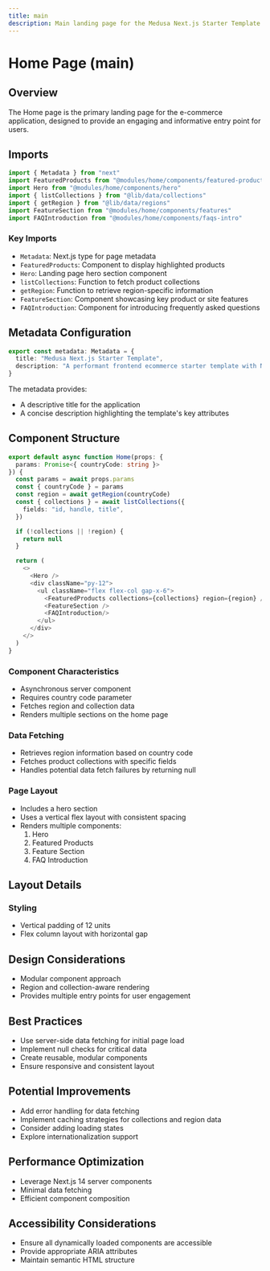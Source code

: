 ```yaml
---
title: main
description: Main landing page for the Medusa Next.js Starter Template
---
```


# Home Page (main)

## Overview

The Home page is the primary landing page for the e-commerce application, designed to provide an engaging and informative entry point for users.

## Imports

```typescript copy
import { Metadata } from "next"
import FeaturedProducts from "@modules/home/components/featured-products"
import Hero from "@modules/home/components/hero"
import { listCollections } from "@lib/data/collections"
import { getRegion } from "@lib/data/regions"
import FeatureSection from "@modules/home/components/features"
import FAQIntroduction from "@modules/home/components/faqs-intro"
```

### Key Imports
- `Metadata`: Next.js type for page metadata
- `FeaturedProducts`: Component to display highlighted products
- `Hero`: Landing page hero section component
- `listCollections`: Function to fetch product collections
- `getRegion`: Function to retrieve region-specific information
- `FeatureSection`: Component showcasing key product or site features
- `FAQIntroduction`: Component for introducing frequently asked questions

## Metadata Configuration

```typescript copy
export const metadata: Metadata = {
  title: "Medusa Next.js Starter Template",
  description: "A performant frontend ecommerce starter template with Next.js 14 and Medusa.",
}
```

The metadata provides:
- A descriptive title for the application
- A concise description highlighting the template's key attributes

## Component Structure

```typescript copy
export default async function Home(props: {
  params: Promise<{ countryCode: string }>
}) {
  const params = await props.params
  const { countryCode } = params
  const region = await getRegion(countryCode)
  const { collections } = await listCollections({
    fields: "id, handle, title",
  })

  if (!collections || !region) {
    return null
  }

  return (
    <>
      <Hero />
      <div className="py-12">
        <ul className="flex flex-col gap-x-6">
          <FeaturedProducts collections={collections} region={region} />
          <FeatureSection />
          <FAQIntroduction/>
        </ul>
      </div>
    </>
  )
}
```

### Component Characteristics
- Asynchronous server component
- Requires country code parameter
- Fetches region and collection data
- Renders multiple sections on the home page

### Data Fetching
- Retrieves region information based on country code
- Fetches product collections with specific fields
- Handles potential data fetch failures by returning null

### Page Layout
- Includes a hero section
- Uses a vertical flex layout with consistent spacing
- Renders multiple components:
  1. Hero
  2. Featured Products
  3. Feature Section
  4. FAQ Introduction

## Layout Details

### Styling
- Vertical padding of 12 units
- Flex column layout with horizontal gap

## Design Considerations
- Modular component approach
- Region and collection-aware rendering
- Provides multiple entry points for user engagement

## Best Practices
- Use server-side data fetching for initial page load
- Implement null checks for critical data
- Create reusable, modular components
- Ensure responsive and consistent layout

## Potential Improvements
- Add error handling for data fetching
- Implement caching strategies for collections and region data
- Consider adding loading states
- Explore internationalization support

## Performance Optimization
- Leverage Next.js 14 server components
- Minimal data fetching
- Efficient component composition

## Accessibility Considerations
- Ensure all dynamically loaded components are accessible
- Provide appropriate ARIA attributes
- Maintain semantic HTML structure
